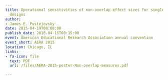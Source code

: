 ```yaml
---
title: Operational sensitivities of non-overlap effect sizes for single-case experimental
  designs
author:
- James E. Pustejovsky
date: 2015-04-19T00:00:00
publish_date: 2018-04-15T08:15:00
event: American Educational Research Association annual convention
event_short: AERA 2015
location: Chicago, IL
links:
- fa-icon: file
  text: PDF
  url: /files/AERA-2015-poster-Non-overlap-measures.pdf

---
```





